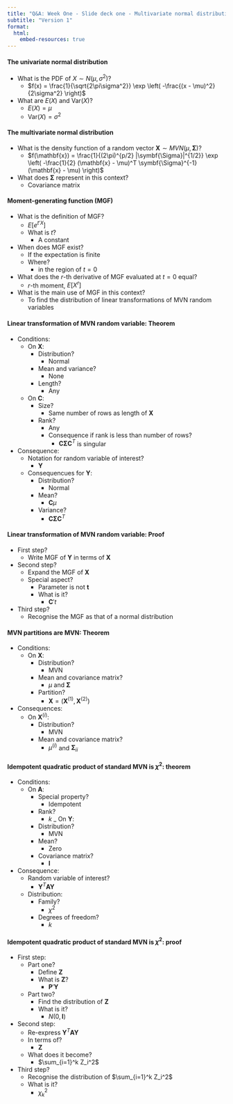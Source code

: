 ```yaml
---
title: "Q&A: Week One - Slide deck one - Multivariate normal distribution"
subtitle: "Version 1"
format:
  html:
    embed-resources: true
---
```


#### The univariate normal distribution

- What is the PDF of $X \sim N(\mu, \sigma^2)$?
  - $f(x) = \frac{1}{\sqrt{2\pi\sigma^2}} \exp \left( -\frac{(x - \mu)^2}{2\sigma^2} \right)$
- What are $E(X)$ and $\text{Var}(X)$?
  - $E(X) = \mu$
  - $\text{Var}(X) = \sigma^2$

#### The multivariate normal distribution

- What is the density function of a random vector $\mathbf{X} \sim MVN(\mu, \symbf{\Sigma})$?
  - $f(\mathbf{x}) = \frac{1}{(2\pi)^{p/2} |\symbf{\Sigma}|^{1/2}} \exp \left( -\frac{1}{2} (\mathbf{x} - \mu)^T \symbf{\Sigma}^{-1} (\mathbf{x} - \mu) \right)$
- What does $\symbf{\Sigma}$ represent in this context?
  - Covariance matrix

#### Moment-generating function (MGF)

- What is the definition of MGF?
  - $E[e^{t'X}]$
  - What is $t$?
    - A constant
- When does MGF exist?
  - If the expectation is finite
  - Where?
    - in the region of $t = 0$
- What does the $r$-th derivative of MGF evaluated at $t=0$ equal?
  - $r$-th moment, $E[X^r]$
- What is the main use of MGF in this context?
  - To find the distribution of linear transformations of MVN random variables

#### Linear transformation of MVN random variable: Theorem

- Conditions:
  - On $\symbf{X}$:
    - Distribution?
      - Normal
    - Mean and variance?
      - None
    - Length?
      - Any
  - On $\symbf{C}$:
    - Size?
      - Same number of rows as length of $\symbf{X}$
    - Rank?
      - Any
      - Consequence if rank is less than number of rows?
        - $\symbf{C}\symbf{\Sigma}\symbf{C}^T$ is singular
- Consequence:
  - Notation for random variable of interest?
    - $\symbf{Y}$
  - Consequencues for $\symbf{Y}$:
    - Distribution?
      - Normal
    - Mean?
      - $\symbf{C}\mu$
    - Variance?
      - $\symbf{C}\symbf{\Sigma}\symbf{C}^T$

#### Linear transformation of MVN random variable: Proof

- First step?
  - Write MGF of $\symbf{Y}$ in terms of $\symbf{X}$
- Second step?
  - Expand the MGF of $\symbf{X}$
  - Special aspect?
    - Parameter is not $\symbf{t}$
    - What is it?
      - $\symbf{C}'t$
- Third step?
  - Recognise the MGF as that of a normal distribution

#### MVN partitions are MVN: Theorem

- Conditions:
  - On $\symbf{X}$:
    - Distribution?
      - MVN
    - Mean and covariance matrix?
      - $\mu$ and $\symbf{\Sigma}$
    - Partition?
      - $\symbf{X} = (\symbf{X}^{(1)}, \symbf{X}^{(2)})$
- Consequences:
  - On $\symbf{X}^{(i)}$:
    - Distribution?
      - MVN
    - Mean and covariance matrix?
      - $\mu^{(i)}$ and $\symbf{\Sigma}_{ii}$

#### Idempotent quadratic product of standard MVN is $\chi^2$: theorem

- Conditions:
  - On $\symbf{A}$:
    - Special property?
      - Idempotent
    - Rank?
      - $k$
  _ On $\symbf{Y}$:
    - Distribution?
      - MVN
    - Mean?
      - Zero
    - Covariance matrix?
      - $\symbf{I}$
- Consequence:
  - Random variable of interest?
    - $\symbf{Y}^T \symbf{A} \symbf{Y}$
  - Distribution:
    - Family?
      - $\chi^2$
    - Degrees of freedom?
      - $k$
  
#### Idempotent quadratic product of standard MVN is $\chi^2$: proof

- First step:
  - Part one?
    - Define $\symbf{Z}$
    - What is $\symbf{Z}$?
      - $\symbf{P}'\symbf{Y}$
  - Part two?
    - Find the distribution of $\symbf{Z}$
    - What is it?
      - $N(0, \symbf{I})$
- Second step:
  - Re-express $\symbf{Y}^T \symbf{A} \symbf{Y}$
  - In terms of?
    - $\symbf{Z}$
  - What does it become?
    - $\sum_{i=1}^k Z_i^2$
- Third step?
  - Recognise the distribution of $\sum_{i=1}^k Z_i^2$
  - What is it?
    - $\chi^2_k$
